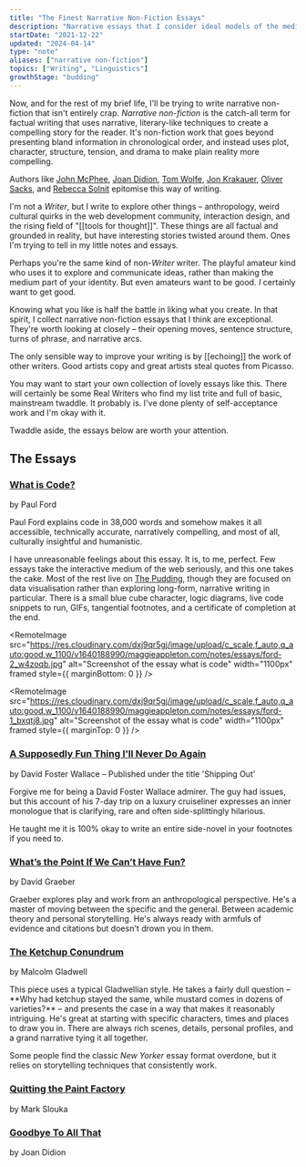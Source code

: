 ```yaml
---
title: "The Finest Narrative Non-Fiction Essays"
description: "Narrative essays that I consider ideal models of the medium"
startDate: "2021-12-22"
updated: "2024-04-14"
type: "note"
aliases: ["narrative non-fiction"]
topics: ["Writing", "Linguistics"]
growthStage: "budding"
---
```



<IntroParagraph>Now, and for the rest of my brief life, I'll be trying to write narrative non-fiction that isn't entirely crap. _Narrative non-fiction_ is the catch-all term for factual writing that uses narrative, literary-like techniques to create a compelling story for the reader. It's non-fiction work that goes beyond presenting bland information in chronological order, and instead uses plot, character, structure, tension, and drama to make plain reality more compelling.</IntroParagraph>

Authors like [John McPhee](https://en.wikipedia.org/wiki/John_McPhee), [Joan Didion](https://en.wikipedia.org/wiki/Joan_Didion), [Tom Wolfe](https://en.wikipedia.org/wiki/Tom_Wolfe), [Jon Krakauer](https://en.wikipedia.org/wiki/Jon_Krakauer), [Oliver Sacks](https://en.wikipedia.org/wiki/Oliver_Sacks), and [Rebecca Solnit](https://en.wikipedia.org/wiki/Rebecca_Solnit) epitomise this way of writing.

I'm not a _Writer_, but I write to explore other things – anthropology, weird cultural quirks in the web development community, interaction design, and the rising field of "[[tools for thought]]". These things are all factual and grounded in reality, but have interesting stories twisted around them. Ones I'm trying to tell in my little notes and essays.

Perhaps you're the same kind of non-_Writer_ writer. The playful amateur kind who uses it to explore and communicate ideas, rather than making the medium part of your identity. But even amateurs want to be good. _I_ certainly want to get good.

Knowing what you like is half the battle in liking what you create. In that spirit, I collect narrative non-fiction essays that I think are exceptional. They're worth looking at closely – their opening moves, sentence structure, turns of phrase, and narrative arcs.

The only sensible way to improve your writing is by [[echoing]] the work
of other writers. Good artists copy and great artists steal quotes from Picasso.

You may want to start your own collection of lovely essays like this. There will certainly be some Real Writers who find my list trite and full of basic, mainstream twaddle. It probably is. I've done plenty of self-acceptance work and I'm okay with it.

Twaddle aside, the essays below are worth your attention.

## The Essays

### [What is Code?](https://www.bloomberg.com/graphics/2015-paul-ford-what-is-code/)

<p className="small-caps">by Paul Ford</p>

<p>
Paul Ford explains code in 38,000 words and somehow makes it all accessible, technically accurate, narratively compelling, and most of all, culturally insightful and humanistic.

I have unreasonable feelings about this essay. It is, to me, perfect. Few essays take the interactive medium of the web seriously, and this one takes the cake. <Footnote idName={1}>Most of the rest live on [The Pudding](https://pudding.cool), though they are focused on data visualisation rather than exploring long-form, narrative writing in particular.</Footnote> There is a small blue cube character, logic diagrams, live code snippets to run, GIFs, tangential footnotes, and a certificate of completion at the end.

</p>

<RemoteImage
  src="https://res.cloudinary.com/dxj9qr5gj/image/upload/c_scale,f_auto,q_auto:good,w_1100/v1640188990/maggieappleton.com/notes/essays/ford-2_w4zoqb.jpg"
  alt="Screenshot of the essay what is code"
  width="1100px"
  framed
  style={{ marginBottom: 0 }}
/>

<RemoteImage
  src="https://res.cloudinary.com/dxj9qr5gj/image/upload/c_scale,f_auto,q_auto:good,w_1100/v1640188990/maggieappleton.com/notes/essays/ford-1_bxqtj8.jpg"
  alt="Screenshot of the essay what is code"
  width="1100px"
  framed
  style={{ marginTop: 0 }}
/>

### [A Supposedly Fun Thing I'll Never Do Again](https://harpers.org/wp-content/uploads/2008/09/HarpersMagazine-1996-01-0007859.pdf)

<p className="small-caps">by David Foster Wallace – Published under the title 'Shipping Out'</p>

<p>
Forgive me for being a David Foster Wallace admirer. The guy had issues, but this account of his 7-day trip on a luxury cruiseliner expresses an inner monologue that is clarifying, rare and often side-splittingly hilarious.

He taught me it is 100% okay to write an entire side-novel in your footnotes if you need to.

</p>

### [What’s the Point If We Can’t Have Fun?](https://thebaffler.com/salvos/whats-the-point-if-we-cant-have-fun)

<p className="small-caps">by David Graeber</p>

<p>
Graeber explores play and work from an anthropological perspective. He's a master of moving between the specific and the general. Between academic theory and personal storytelling. He's always ready with armfuls of evidence and citations but doesn't drown you in them.
</p>

### [The Ketchup Conundrum](https://www.newyorker.com/magazine/2004/09/06/the-ketchup-conundrum)

<p className="small-caps">by Malcolm Gladwell</p>

<p>
This piece uses a typical Gladwellian style. He takes a fairly dull question – **Why had ketchup stayed the same, while mustard comes in dozens of varieties?** – and presents the case in a way that makes it reasonably intriguing. He's great at starting with specific characters, times and places to draw you in. There are always rich scenes, details, personal profiles, and a grand narrative tying it all together.

Some people find the classic _New Yorker_ essay format overdone, but it relies on storytelling techniques that consistently work.

</p>

### [Quitting the Paint Factory](http://www.molvray.com/ebooks/Quitting_the_Paint_Factory_Mark_Slouka.html)

<p className="small-caps">by Mark Slouka</p>

### [Goodbye To All That](https://essaysspring13.qwriting.qc.cuny.edu/files/2013/04/Joan-Didion-Goodbye-to-All-That.pdf)

<p className="small-caps">by Joan Didion</p>
